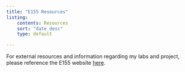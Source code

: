 ```yaml
---
title: "E155 Resources"
listing:
    contents: Resources
    sort: "date desc"
    type: default

---
```


For external resources and information regarding my labs and project, please reference the E155 website [here](https://hmc-e155.github.io/). 